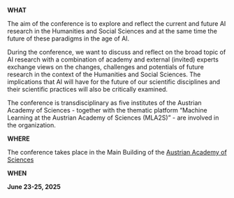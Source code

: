 **WHAT**

The aim of the conference is to explore and reflect the current and future AI research in the Humanities and Social Sciences and at the same time the future of these paradigms in the age of AI.

During the conference, we want to discuss and reflect on the broad topic of AI research with a combination of academy and external (invited) experts exchange views on the changes, challenges and potentials of future research in the context of the Humanities and Social Sciences. The implications that AI will have for the future of our scientific disciplines and their scientific practices will also be critically examined. 

The conference is transdisciplinary as five institutes of the Austrian Academy of Sciences - together with the thematic platform “Machine Learning at the Austrian Academy of Sciences (MLA2S)” - are involved in the organization.

**WHERE**

The conference takes place in the Main Building of the [Austrian Academy of Sciences](https://www.oeaw.ac.at/) &#x20;

**WHEN**

**June 23-25, 2025**
